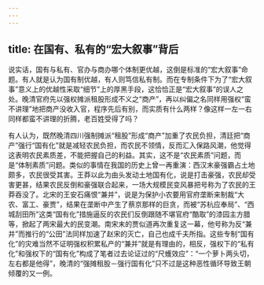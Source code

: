 ```yaml
---
---
---
```

title: 在国有、私有的“宏大叙事”背后
---



说实话，国有与私有、官办与商办哪个体制更优越，这倒是标准的“宏大叙事”命题。有人就是认为国有制优越，有人则笃信私有制。而在专制条件下为了“宏大叙事”意义上的优越性采取“细节”上的厚黑手段，这恰恰正是“宏大叙事”的误人之处。晚清官府先以强权摊派租股形成不义之“商产”，再以纠偏之名同样用强权“蛮不讲理”地把商产没收入官，程序先后有别，而实质有什么两样？像这样一左一右同样都蛮不讲理的折腾，老百姓受得了吗？

有人认为，既然晚清四川强制摊派“租股”形成“商产”加重了农民负担，清廷把“商产”强行“国有化”就是减轻农民负担，而农民不领情，反而汇入保路风潮，他觉得这表明农民素质差，不能把握自己的利益。其实，这不是“农民素质”问题，而是“体制素质”问题。类似的事情在我国的历史上曾一再重演：西汉末豪强霸占土地颇多，农民很受其害。王莽以此为由头发动土地国有化，说是打击豪强，农民却受害更甚，结果农民反倒和豪强联合起来，一场大规模民变风暴把号称为了农民的王莽吞没了。北宋的王安石痛恨“兼并”，说是为保护小农要用官府垄断来制裁“大农、富工、豪贾”，结果在垄断中产生了蔡京那样的巨贪，而被“苏杭应奉局”、“西城刮田所”这类“国有化”措施逼反的农民们反倒跟随不堪官府“酷取”的漆园主方腊等，掀起了两宋最大的民变潮。南宋末的贾似道再次重复这一幕，他号称为反“兼并”而推行的“公田”法同样加速了赵宋的灭亡，自己也成千夫所指。这些专制“国有化”的灾难当然不证明强权积累私产的“兼并”就是有理由的，相反，强权下的“私有化”和强权下的“国有化”构成了笔者过去论证过的“尺蠖效应”：“一个萝卜两头切，左右都是他得”，晚清的“强摊租股－强行国有化”只不过是这种恶性循环导致王朝倾覆的又一例。
